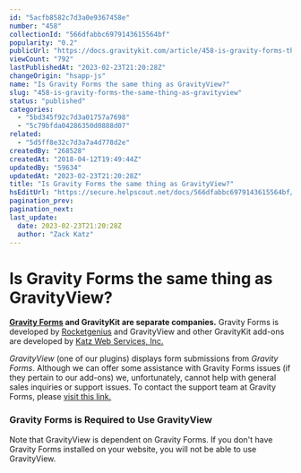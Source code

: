```yaml
---
id: "5acfb8582c7d3a0e9367458e"
number: "458"
collectionId: "566dfabbc6979143615564bf"
popularity: "0.2"
publicUrl: "https://docs.gravitykit.com/article/458-is-gravity-forms-the-same-thing-as-gravityview"
viewCount: "792"
lastPublishedAt: "2023-02-23T21:20:28Z"
changeOrigin: "hsapp-js"
name: "Is Gravity Forms the same thing as GravityView?"
slug: "458-is-gravity-forms-the-same-thing-as-gravityview"
status: "published"
categories: 
  - "5bd345f92c7d3a01757a7698"
  - "5c79bfda04286350d0888d07"
related: 
  - "5d5ff8e32c7d3a7a4d778d2e"
createdBy: "268528"
createdAt: "2018-04-12T19:49:44Z"
updatedBy: "59634"
updatedAt: "2023-02-23T21:20:28Z"
title: "Is Gravity Forms the same thing as GravityView?"
hsEditUrl: "https://secure.helpscout.net/docs/566dfabbc6979143615564bf/article/5acfb8582c7d3a0e9367458e"
pagination_prev: 
pagination_next: 
last_update:
  date: 2023-02-23T21:20:28Z
  author: "Zack Katz"
---
```


# Is Gravity Forms the same thing as GravityView?

**[Gravity Forms](https://www.gravityforms.com/?utm_medium=affiliate&utm_source=Katz%20Web%20Services%2C%20Inc.&partner_id=1210629&irgwc=1&utm_campaign=1210629) and GravityKit are separate companies.** Gravity Forms is developed by [Rocketgenius](http://www.rocketgenius.com) and GravityView and other GravityKit add-ons are developed by [Katz Web Services, Inc.](http://www.katzwebservices.com)

*GravityView* (one of our plugins) displays form submissions from *Gravity Forms*. Although we can offer some assistance with Gravity Forms issues (if they pertain to our add-ons) we, unfortunately, cannot help with general sales inquiries or support issues. To contact the support team at Gravity Forms, please [visit this link.](https://www.gravityforms.com/support/)

###  Gravity Forms is Required to Use GravityView

Note that GravityView is dependent on Gravity Forms. If you don't have Gravity Forms installed on your website, you will not be able to use GravityView.